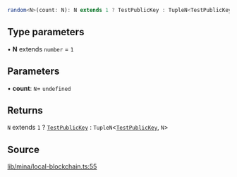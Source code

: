 ```ts
random<N>(count: N): N extends 1 ? TestPublicKey : TupleN<TestPublicKey, N>
```

## Type parameters

• **N** extends `number` = `1`

## Parameters

• **count**: `N`= `undefined`

## Returns

`N` extends `1` ? [`TestPublicKey`](../../../type-aliases/TestPublicKey.mdx) : `TupleN`\<[`TestPublicKey`](../../../type-aliases/TestPublicKey.mdx), `N`\>

## Source

[lib/mina/local-blockchain.ts:55](https://github.com/o1-labs/o1js/blob/fd7bd4b02f4f7cc1057cd423261d70c22275763a/src/lib/mina/local-blockchain.ts#L55)
